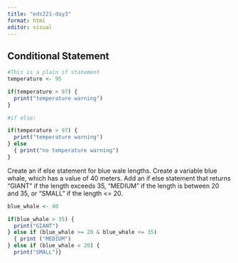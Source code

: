 ```yaml
---
title: "eds221-day3"
format: html
editor: visual
---
```


## Conditional Statement

```r
#This is a plain if statement 
temperature <- 95

if(temperature > 97) {
  print("temperature warning")
}

#if else:

if(temperature > 97) {
  print("temperature warning")
} else
  { print("no temperature warning")
}
```

Create an if else statement for blue wale lengths. Create a variable blue whale, which has a value of 40 meters. Add an if else statement that returns "GIANT" if the length exceeds 35, "MEDIUM" if the length is between 20 and 35, or "SMALL" if the length \<= 20.

```r
blue_whale <- 40

if(blue_whale > 35) {
  print("GIANT")
} else if (blue_whale >= 20 & blue_whale <= 35)
  { print ("MEDIUM")
} else if (blue_whale < 20) {
  print("SMALL")}
```
